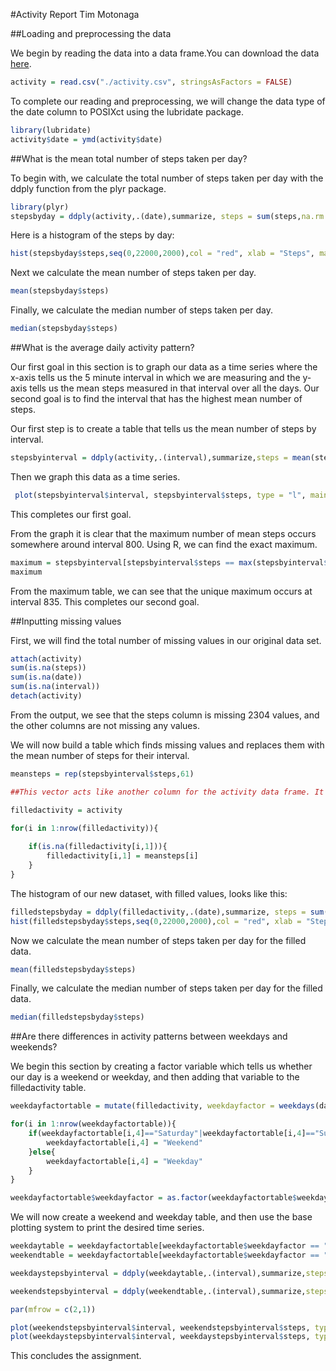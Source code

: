 #Activity Report
Tim Motonaga  

##Loading and preprocessing the data

We begin by reading the data into a data frame.You can download the data [here](https://d396qusza40orc.cloudfront.net/repdata%2Fdata%2Factivity.zip).

```r
activity = read.csv("./activity.csv", stringsAsFactors = FALSE)
```

To complete our reading and preprocessing, we will change the data type of the date column to POSIXct using the lubridate package.

```r
library(lubridate)
activity$date = ymd(activity$date)
```

##What is the mean total number of steps taken per day?

To begin with, we calculate the total number of steps taken per day with the ddply function from the plyr package.

```r
library(plyr)
stepsbyday = ddply(activity,.(date),summarize, steps = sum(steps,na.rm =TRUE))
```

Here is a histogram of the steps by day:

```r
hist(stepsbyday$steps,seq(0,22000,2000),col = "red", xlab = "Steps", main ="")
```

Next we calculate the mean number of steps taken per day.

```r
mean(stepsbyday$steps)
```

Finally, we calculate the median number of steps taken per day.

```r
median(stepsbyday$steps)
```

##What is the average daily activity pattern?

Our first goal in this section is to graph our data as a time series where the x-axis tells us the 5 minute interval in which we are measuring and the y-axis tells us the mean steps measured in that interval over all the days. Our second goal is to find the interval that has the highest mean number of steps.  

Our first step is to create a table that tells us the mean number of steps by interval.

```r
stepsbyinterval = ddply(activity,.(interval),summarize,steps = mean(steps,na.rm = TRUE))
```

Then we graph this data as a time series.

```r
 plot(stepsbyinterval$interval, stepsbyinterval$steps, type = "l", main ="",xlab = "Interval", ylab = "Mean Steps")
```

This completes our first goal.  

From the graph it is clear that the maximum number of mean steps occurs somewhere around interval 800. Using R, we can find the exact maximum.

```r
maximum = stepsbyinterval[stepsbyinterval$steps == max(stepsbyinterval$steps),]
maximum
```

From the maximum table, we can see that the unique maximum occurs at interval 835. This completes our second goal.

##Inputting missing values

First, we will find the total number of missing values in our original data set.

```r
attach(activity)
sum(is.na(steps))
sum(is.na(date))
sum(is.na(interval))
detach(activity)
```

From the output, we see that the steps column is missing 2304 values, and the other columns are not missing any values.

We will now build a table which finds missing values and replaces them with the mean number of steps for their interval. 

```r
meansteps = rep(stepsbyinterval$steps,61)

##This vector acts like another column for the activity data frame. It tells us the mean number of steps for   the current interval.

filledactivity = activity

for(i in 1:nrow(filledactivity)){
    
    if(is.na(filledactivity[i,1])){
        filledactivity[i,1] = meansteps[i]
    }
}
```

The histogram of our new dataset, with filled values, looks like this:


```r
filledstepsbyday = ddply(filledactivity,.(date),summarize, steps = sum(steps,na.rm =TRUE))
hist(filledstepsbyday$steps,seq(0,22000,2000),col = "red", xlab = "Steps", main ="")
```

Now we calculate the mean number of steps taken per day for the filled data.

```r
mean(filledstepsbyday$steps)
```

Finally, we calculate the median number of steps taken per day for the filled data.

```r
median(filledstepsbyday$steps)
```

##Are there differences in activity patterns between weekdays and weekends?

We begin this section by creating a factor variable which tells us whether our day is a weekend or weekday, and then adding that variable to the filledactivity table.

```r
weekdayfactortable = mutate(filledactivity, weekdayfactor = weekdays(date))

for(i in 1:nrow(weekdayfactortable)){
    if(weekdayfactortable[i,4]=="Saturday"|weekdayfactortable[i,4]=="Sunday"){
        weekdayfactortable[i,4] = "Weekend"
    }else{
        weekdayfactortable[i,4] = "Weekday"
    }
}

weekdayfactortable$weekdayfactor = as.factor(weekdayfactortable$weekdayfactor)
```

We will now create a weekend and weekday table, and then use the base plotting system to print the desired time series.

```r
weekdaytable = weekdayfactortable[weekdayfactortable$weekdayfactor == "Weekday",]
weekendtable = weekdayfactortable[weekdayfactortable$weekdayfactor == "Weekend",]

weekdaystepsbyinterval = ddply(weekdaytable,.(interval),summarize,steps = mean(steps,na.rm = TRUE))

weekendstepsbyinterval = ddply(weekendtable,.(interval),summarize,steps = mean(steps,na.rm = TRUE))

par(mfrow = c(2,1))

plot(weekendstepsbyinterval$interval, weekendstepsbyinterval$steps, type = "l", main ="Weekend",xlab = "Interval", ylab = "Number of Steps")
plot(weekdaystepsbyinterval$interval, weekdaystepsbyinterval$steps, type = "l", main ="Weekday",xlab = "Interval", ylab = "Number of Steps")

```


This concludes the assignment.



